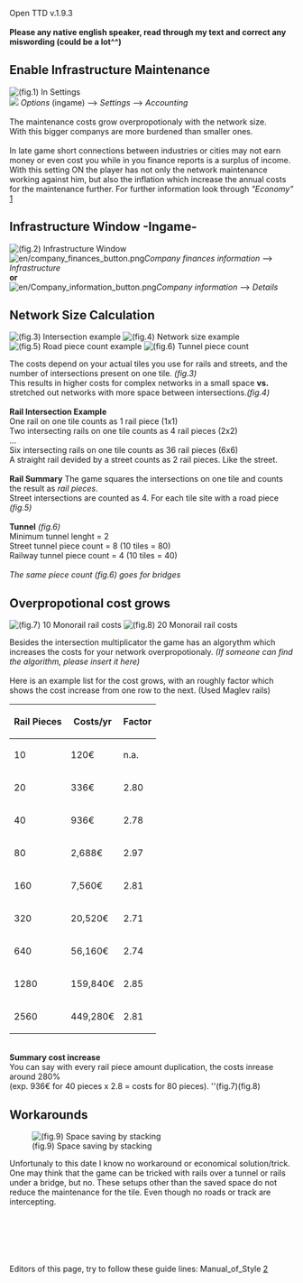 Open TTD v.1.9.3
<br /><br />
'''Please any native english speaker, read through my text and correct any miswording (could be a lot^^)'''
<br />



== Enable Infrastructure Maintenance ==

[[File:en/Option infrastructure maintenance.png|left|thumb|(fig.1) In Settings]]
<br style="clear:both" />

[[File:en/settings button.png|left|frameless|border|]]
''Options'' (ingame) --> ''Settings'' --> ''Accounting''
<br />
<br />
The maintenance costs grow overpropotionaly with the network size.<br />
With this bigger companys are more burdened than smaller ones.
<br />
<br />
In late game short connections between industries or cities may not earn money or even cost you while in you finance reports is a surplus of income.
With this setting ON the player has not only the network maintenance working against him, but also the inflation which increase the annual costs for the maintenance further. For further information look through ''"Economy"'' [https://wiki.openttd.org/Economy]




== Infrastructure Window -Ingame- ==

[[File:en/infrastucture window.png|left|thumb|(fig.2) Infrastructure Window]]
<br style="clear:both" />

[[File:en/company finances button.png|left|frameless|border]]''Company finances information'' --> ''Infrastructure''
<br />
'''or'''
<br />
[[File:en/Company information button.png|left|frameless|border]]''Company information'' --> ''Details''
<br />



== Network Size Calculation ==

[[File:en/Infrastructure rail count.png|thumb|left|(fig.3) Intersection example]]
[[File:en/Small vs spread network costs.png|thumb|middle|(fig.4) Network size example]]
[[File:en/Road piece count.png|thumb|right|(fig.5) Road piece count example]]
[[File:en/Tunnel piece count rails streets.png|thumb|(fig.6) Tunnel piece count]]

The costs depend on your actual tiles you use for rails and streets, and the number of intersections present on one tile. ''(fig.3)''<br />
This results in higher costs for complex networks in a small space '''vs.''' stretched out networks with more space between intersections.''(fig.4)''
<br /><br />

'''Rail Intersection Example'''<br />
One rail on one tile counts as 1 rail piece (1x1)<br />
Two intersecting rails on one tile counts as 4 rail  pieces (2x2)<br />
...<br />
Six intersecting rails on one tile counts as 36 rail pieces (6x6)
<br />
A straight rail devided by a street counts as 2 rail pieces. Like the street.
<br />
<br />
'''Rail Summary'''
The game squares the intersections on one tile and counts the result as ''rail pieces''.<br />
Street intersections are counted as 4. For each tile site with a road piece ''(fig.5)''
<br />
<br />
'''Tunnel''' ''(fig.6)''<br />
Minimum tunnel lenght      = 2<br />
Street tunnel piece count  = 8 (10 tiles = 80)<br />
Railway tunnel piece count = 4 (10 tiles = 40)<br />
<br />
''The same piece count (fig.6) goes for bridges''


== Overpropotional cost grows ==


[[File:en/maglev 1x10 maintenance.png|thumb|(fig.7) 10 Monorail rail costs]]
[[File:en/maglev 2x10 maintenance.png|thumb|(fig.8) 20 Monorail rail costs]]


Besides the intersection multiplicator the game has an algorythm which increases the costs for your network overpropotionaly. ''(If someone can find the algorithm, please insert it here)''<br />
<br />
Here is an example list for the cost grows, with an roughly factor which shows the cost increase from one row to the next. (Used Maglev rails)<br />

{| class="wikitable"
|-
! Rail Pieces !! Costs/yr !! Factor
|-
| 10    || 120€     || n.a.
|-
| 20    || 336€     || 2.80
|-
| 40    || 936€     || 2.78
|-
| 80    || 2,688€   || 2.97
|-
| 160   || 7,560€   || 2.81
|-
| 320   || 20,520€  || 2.71
|-
| 640   || 56,160€  || 2.74
|-
| 1280  || 159,840€ || 2.85
|-
| 2560  || 449,280€ || 2.81
|}
<br />
'''Summary cost increase'''<br />
You can say with every rail piece amount duplication, the costs inrease around 280%<br />
(exp. 936€ for 40 pieces x 2.8 = costs for 80 pieces). ''(fig.7)(fig.8)



== Workarounds ==

[[File:en/Space saving example.png|thumb|(fig.9) Space saving by stacking]]

Unfortunaly to this date I know no workaround or economical solution/trick. One may think that the game can be tricked with rails over a tunnel or rails under a bridge, but no. These setups other than the saved space do not reduce the maintenance for the tile. Even though no roads or track are intercepting.
<br />
<br />
<br />
<br />
<br />
<br />
<br />
Editors of this page, try to follow these guide lines: Manual_of_Style [https://wiki.openttd.org/OpenTTD:Manual_of_Style]